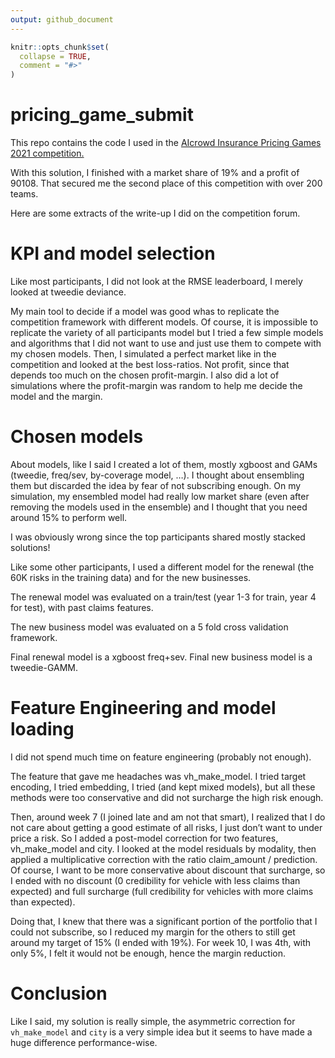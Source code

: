 ```yaml
---
output: github_document
---
```


<!-- README.md is generated from README.Rmd. Please edit that file -->

```r
knitr::opts_chunk$set(
  collapse = TRUE,
  comment = "#>"
)
```

# pricing_game_submit


This repo contains the code I used in the
[AIcrowd Insurance Pricing Games 2021 competition.](https://www.aicrowd.com/challenges/insurance-pricing-game)

With this solution, I finished with a market share of 19% and a profit of 90108. 
That secured me the second place of this competition with over 200 teams.

Here are some extracts of the write-up I did on the competition forum.

# KPI and model selection

Like most participants, I did not look at the RMSE leaderboard, I merely looked at tweedie deviance.

My main tool to decide if a model was good whas to replicate the competition framework with different models. 
Of course, it is impossible to replicate the variety of all participants model
but I tried a few simple models and algorithms that I did not want to use
and just use them to compete with my chosen models.
Then, I simulated a perfect market like in the competition and looked at
the best loss-ratios. Not profit, since that depends too much on the chosen profit-margin.
I also did a lot of simulations where the profit-margin was random to help
me decide the model and the margin.

# Chosen models

About models, like I said I created a lot of them, mostly xgboost and GAMs
(tweedie, freq/sev, by-coverage model, …).
I thought about ensembling them but discarded the idea by fear of not subscribing enough.
On my simulation, my ensembled model had really low market share 
(even after removing the models used in the ensemble) and I thought that you
need around 15% to perform well.

I was obviously wrong since the top participants shared mostly stacked solutions!

Like some other participants, I used a different model for the renewal
(the 60K risks in the training data) and for the new businesses.

The renewal model was evaluated on a train/test
(year 1-3 for train, year 4 for test), with past claims features.

The new business model was evaluated on a 5 fold cross validation framework.

Final renewal model is a xgboost freq+sev.
Final new business model is a tweedie-GAMM.

# Feature Engineering and model loading

I did not spend much time on feature engineering (probably not enough).

The feature that gave me headaches was vh_make_model.
I tried target encoding, I tried embedding, I tried (and kept mixed models),
but all these methods were too conservative and did not surcharge the high risk enough.

Then, around week 7 (I joined late and am not that smart),
I realized that I do not care about getting a good estimate of all risks,
I just don’t want to under price a risk.
So I added a post-model correction for two features, vh_make_model and city.
I looked at the model residuals by modality, then applied a multiplicative 
correction with the ratio claim_amount / prediction.
Of course, I want to be more conservative about discount that surcharge,
so I ended with no discount (0 credibility for vehicle with less claims than expected)
and full surcharge (full credibility for vehicles with more claims than expected).

Doing that, I knew that there was a significant portion of the portfolio that I could not subscribe,
so I reduced my margin for the others to still get around my target of 15% (I ended with 19%).
For week 10, I was 4th, with only 5%, I felt it would not be enough, hence the margin reduction.

# Conclusion

Like I said, my solution is really simple, the asymmetric correction
for `vh_make_model` and `city` is a very simple idea but it seems to have made
a huge difference performance-wise.

